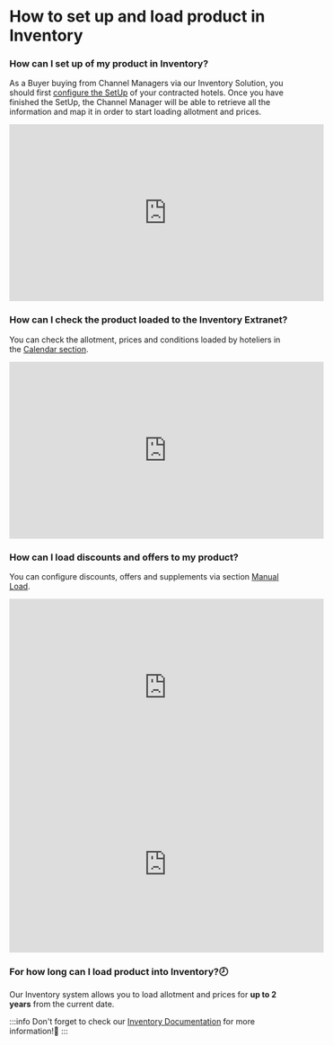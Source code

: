 ﻿---
sidebar_position: 1
---

# How to set up and load product in Inventory

### How can I set up of my product in Inventory?
As a Buyer buying from Channel Managers via our Inventory Solution, you should first [configure the SetUp](/docs/apps/inventory/extranet/set-up/setup/) of your contracted hotels. Once you have finished the SetUp, the Channel Manager will be able to retrieve all the information and map it in order to start loading allotment and prices.
<iframe width="560" height="315" src="https://www.youtube.com/embed/V_nJoDkMOTA?si=VHPDpuanWe5G8AmP" title="YouTube video player" frameborder="0" allow="accelerometer; autoplay; clipboard-write; encrypted-media; gyroscope; picture-in-picture; web-share" allowfullscreen></iframe>


### How can I check the product loaded to the Inventory Extranet?
You can check the allotment, prices and conditions loaded by hoteliers in the [Calendar section](/docs/apps/inventory/extranet/availability-and-rates/calendar-and-availability).
<iframe width="560" height="315" src="https://www.youtube.com/embed/_bcKWNE0QXA?si=0JL1YiRWhUUANnny" title="YouTube video player" frameborder="0" allow="accelerometer; autoplay; clipboard-write; encrypted-media; gyroscope; picture-in-picture; web-share" allowfullscreen></iframe>

### How can I load discounts and offers to my product?
You can configure discounts, offers and supplements via section [Manual Load](/docs/apps/inventory/extranet/availability-and-rates/manual-load/overview).
<iframe width="560" height="315" src="https://www.youtube.com/embed/6hPP00NPcis?si=j-2EJkhiKSNm11BY" title="YouTube video player" frameborder="0" allow="accelerometer; autoplay; clipboard-write; encrypted-media; gyroscope; picture-in-picture; web-share" allowfullscreen></iframe>

<iframe width="560" height="315" src="https://www.youtube.com/embed/WGFGMW-c3B8?si=_dBDW6ODX2UApPGz" title="YouTube video player" frameborder="0" allow="accelerometer; autoplay; clipboard-write; encrypted-media; gyroscope; picture-in-picture; web-share" allowfullscreen></iframe>


### For how long can I load product into Inventory?🕗
Our Inventory system allows you to load allotment and prices for **up to 2 years** from the current date.

 
:::info
Don't forget to check our [Inventory Documentation](/docs/apps/inventory/extranet/set-up/setup) for more information!🚀
:::